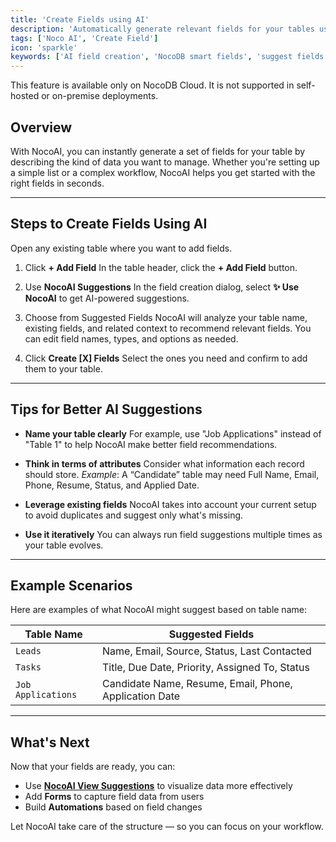 ```yaml
---
title: 'Create Fields using AI'
description: 'Automatically generate relevant fields for your tables using NocoAI.'
tags: ['Noco AI', 'Create Field']
icon: 'sparkle'
keywords: ['AI field creation', 'NocoDB smart fields', 'suggest fields with AI']
---
```


<Callout type="info">This feature is available only on NocoDB Cloud. It is not supported in self-hosted or on-premise deployments.</Callout>

## Overview

With NocoAI, you can instantly generate a set of fields for your table by describing the kind of data you want to manage. Whether you're setting up a simple list or a complex workflow, NocoAI helps you get started with the right fields in seconds.

---

## Steps to Create Fields Using AI

Open any existing table where you want to add fields.

1. Click **+ Add Field**
   In the table header, click the **+ Add Field** button.

2. Use **NocoAI Suggestions**
   In the field creation dialog, select **✨ Use NocoAI** to get AI-powered suggestions.

3. Choose from Suggested Fields
   NocoAI will analyze your table name, existing fields, and related context to recommend relevant fields. You can edit field names, types, and options as needed.

4. Click **Create [X] Fields**
   Select the ones you need and confirm to add them to your table.

---

## Tips for Better AI Suggestions

- **Name your table clearly**
  For example, use "Job Applications" instead of "Table 1" to help NocoAI make better field recommendations.

- **Think in terms of attributes**
  Consider what information each record should store.
  _Example_: A “Candidate” table may need Full Name, Email, Phone, Resume, Status, and Applied Date.

- **Leverage existing fields**
  NocoAI takes into account your current setup to avoid duplicates and suggest only what's missing.

- **Use it iteratively**
  You can always run field suggestions multiple times as your table evolves.

---

## Example Scenarios

Here are examples of what NocoAI might suggest based on table name:

| Table Name         | Suggested Fields                                       |
|--------------------|--------------------------------------------------------|
| `Leads`            | Name, Email, Source, Status, Last Contacted            |
| `Tasks`            | Title, Due Date, Priority, Assigned To, Status         |
| `Job Applications` | Candidate Name, Resume, Email, Phone, Application Date |

---

## What's Next

Now that your fields are ready, you can:

- Use **[NocoAI View Suggestions](/docs/product-docs/noco-ai/create-view)** to visualize data more effectively
- Add **Forms** to capture field data from users
- Build **Automations** based on field changes

Let NocoAI take care of the structure — so you can focus on your workflow.

